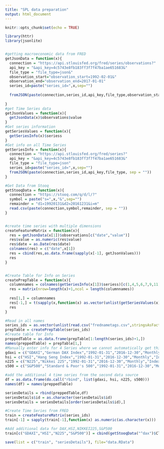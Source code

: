 ```yaml
---
title: "SPL data preparation"
output: html_document
---
```


```r
knitr::opts_chunk$set(echo = TRUE)
```


```r
library(httr)
library(jsonlite)


#getting macroeconomic data from FRED
getJsonData = function(x){
  connection = "https://api.stlouisfed.org/fred/series/observations?"
  api_key = "&api_key=4c5743e8fb183ff3f7f47ba1ae651683&"
  file_type = "file_type=json&"
  observation_start="observation_start=1992-02-01&"
  observation_end="observation_end=2017-01-01"
  series_id=paste("series_id=",x,sep="")
  
  fromJSON(paste(connection,series_id,api_key,file_type,observation_start,observation_end, sep = ""))
  
}
#get Time Series data
getJsonValues = function(x){
  getJsonData(x)$observations$value
}
#Get series information
getSeriesValues = function(x){
  getSeriesInfo(x)$seriess
}
#Get info on all Time Series
getSeriesInfo = function(x){
  connection = "https://api.stlouisfed.org/fred/series?"
  api_key = "&api_key=4c5743e8fb183ff3f7f47ba1ae651683&"
  file_type = "file_type=json"
  series_id=paste("series_id=",x,sep="")
  fromJSON(paste(connection,series_id,api_key,file_type, sep = ""))
}

#Get Data from Stooq
getStooqData = function(x){
  connection = "https://stooq.com/q/d/l/?"
  symbol = paste("s=",x,"&",sep="")
  remainder = "d1=19920131&d2=20161231&i=m"
  read.csv(paste(connection,symbol,remainder, sep = ""))
}


#create time series with multiple dimensions
createFeatureMatrix = function(x){
  res = getJsonData(x[1])$observations[c("date","value")]
  res$value = as.numeric(res$value)
  res$date = as.Date(res$date)
  colnames(res) = c("date",x[1])
  res = cbind(res,as.data.frame(sapply(x[-1], getJsonValues)))
  res
}


#Create Table for Info on Series
createPrepTable = function(x){
  columnnames = colnames(getSeriesInfo(x[1])$seriess)[c(1,4,5,6,7,9,11)]
  res = matrix(nrow=length(x)+1,ncol = length(columnnames))
  
  res[1,] = columnnames
  res[-1,] = t(sapply(x,function(x) as.vector(unlist(getSeriesValues(x)[columnnames]))))
  res
}

#Read in all names 
series_ids = as.vector(unlist(read.csv("frednametags.csv",stringsAsFactors = FALSE,header=FALSE)))
prepTable = createPrepTable(series_ids)
#Create table for Info
preppedTable = as.data.frame(prepTable[1:length(series_ids)+1,])
names(preppedTable) = prepTable[1,]
#Manually enter info for 4 Series where we cannot automatically get this from FRED
gdaxi = c("GDAXI","German DAX Index","1992-01-31","2016-12-30","Monthly","Index 1987 = 1000","Not Seasonally Adjusted")
hsi = c("HSI","Hang Seng Index","1992-01-31","2016-12-30","Monthly","Index 1964 = 100","Not Seasonally Adjusted")
n225 = c("N225","Nikkei 225","1992-01-31","2016-12-30","Monthly","Index Points","Not Seasonally Adjusted") 
s500 = c("S&P500","Standard & Poor's 500","1992-01-31","2016-12-30","Monthly","Index Points","Not Seasonally Adjusted") 

#add the additional 4 time series from the second data source
df = as.data.frame(do.call("rbind", list(gdaxi, hsi, n225, s500)))
names(df) = names(preppedTable)

seriesDetails = rbind(preppedTable,df)
seriesDetails$id = as.character(seriesDetails$id)
seriesDetails = seriesDetails[order(seriesDetails$id),]

#Create Time Series from FRED
train = createFeatureMatrix(series_ids)
train[-1] = sapply(train[-1],function(x) as.numeric(as.character(x)))

#Add additional data for DAX,HSI,NIKKEI225,S&P500
train[c("GDAXI","HSI","N225","S&P500")] = cbind(getStooqData("^dax")$Close,getStooqData("^hsi")$Close,getStooqData("^nkx")$Close,getStooqData("^spx")$Close)

save(list = c("train", "seriesDetails"), file="data.RData")
```